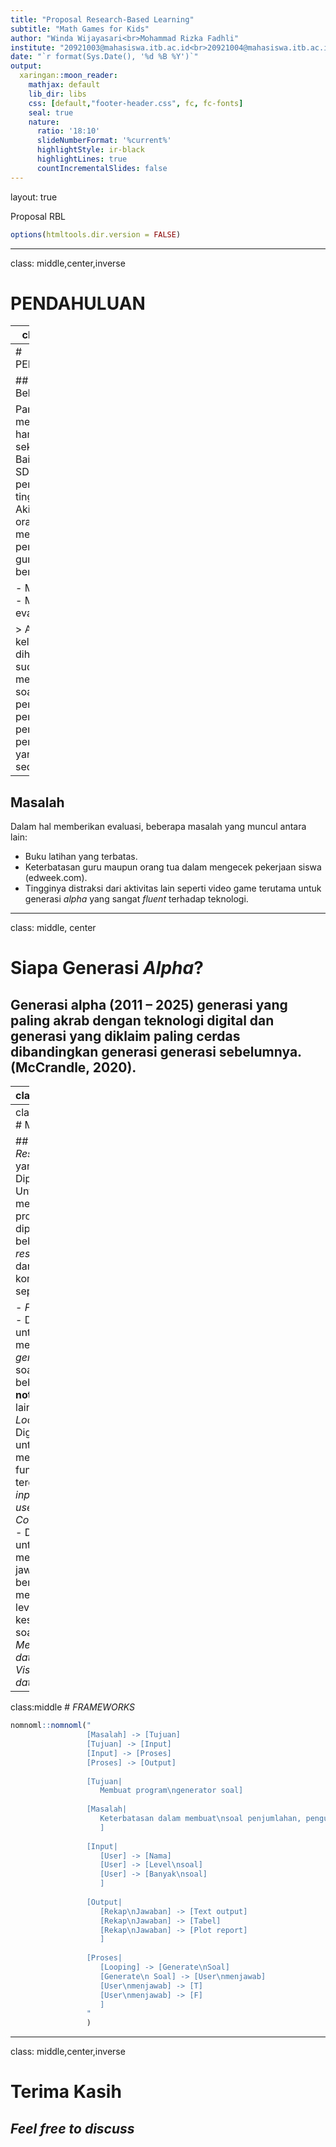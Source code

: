 ```yaml
---
title: "Proposal Research-Based Learning"
subtitle: "Math Games for Kids"
author: "Winda Wijayasari<br>Mohammad Rizka Fadhli"
institute: "20921003@mahasiswa.itb.ac.id<br>20921004@mahasiswa.itb.ac.id"
date: "`r format(Sys.Date(), '%d %B %Y')`"
output:
  xaringan::moon_reader:
    mathjax: default
    lib_dir: libs
    css: [default,"footer-header.css", fc, fc-fonts]
    seal: true
    nature:
      ratio: '18:10'
      slideNumberFormat: '%current%' 
      highlightStyle: ir-black
      highlightLines: true
      countIncrementalSlides: false
---
```

layout: true

<div class="my-footer"><span>Proposal RBL</span></div>

```r
options(htmltools.dir.version = FALSE)
```

---

class: middle,center,inverse

# PENDAHULUAN

---
class: center

```r
knitr::include_graphics("Screenshot from 2021-09-27 15-12-44.png")
```

https://www.bbc.com/indonesia/indonesia-51769074

---
# PENDAHULUAN

## Latar Belakang

Pandemi mengakibatkan hampir semua sekolah ditutup. Baik dari tingkat SD hingga perguruan tinggi. Akibatnya orang tua harus mengambil peran sebagai guru yang bertugas untuk:

- Mengajarkan
- Memberi evaluasi

> Anak SD di kelas 3 - 4 diharapkan sudah bisa mengerjakan soal penambahan, pengurangan, perkalian, dan pembagian yang sederhana. 

--

## Masalah
Dalam hal memberikan evaluasi, beberapa masalah yang muncul antara lain:

- Buku latihan yang terbatas.
- Keterbatasan guru maupun orang tua dalam mengecek pekerjaan siswa (edweek.com).
- Tingginya distraksi dari aktivitas lain seperti video game terutama untuk generasi _alpha_ yang sangat _fluent_ terhadap teknologi.

---

class: middle, center

# Siapa Generasi _Alpha_?

## Generasi alpha (2011 – 2025) generasi yang paling akrab dengan teknologi digital  dan  generasi  yang  diklaim  paling  cerdas  dibandingkan generasi  generasi  sebelumnya. (McCrandle, 2020).

---
class:middle

# PENDAHULUAN

## TUJUAN 

Oleh karena itu, program ini dibuat agar anak bisa mendapatkan soal latihan berhitung yang di-_generate_ secara _random_ dan __otomatis__ dengan __tingkat kesulitan soal dapat disesuaikan__. Sehingga akan tercipta soal latihan yang __tidak terbatas jumlahnya__. Awalnya mungkin akan terlihat seperti mengerjakan _game_ di komputer.

---
class:middle
# METODE

## _Resources_ yang Diperlukan
Untuk membuat program ini, diperlukan beberapa _resources_ dan prinsip komputasi seperti:

- _Function_. 
  - Digunakan untuk membuat _generator_ soal dan beberapa __notifikasi__ lainnya.
- _Looping_. 
  - Digunakan untuk memanggil fungsi soal tergantung _input_ dari _user_.
- _Conditional_. 
  - Digunakan untuk menghitung jawaban benar dan mengatur level kesulitan soal.
- _Menyimpan data_. 
- _Visualisasi data_.

---
class:middle
# _FRAMEWORKS_

```r
nomnoml::nomnoml("
                 [Masalah] -> [Tujuan]
                 [Tujuan] -> [Input]
                 [Input] -> [Proses]
                 [Proses] -> [Output]
                 
                 [Tujuan|
                    Membuat program\ngenerator soal]
                 
                 [Masalah|
                    Keterbatasan dalam membuat\nsoal penjumlahan, pengurangan,\nperkalian, dan pembagian. 
                    ]
                 
                 [Input|
                    [User] -> [Nama]
                    [User] -> [Level\nsoal]
                    [User] -> [Banyak\nsoal]
                    ]
                 
                 [Output|
                    [Rekap\nJawaban] -> [Text output]
                    [Rekap\nJawaban] -> [Tabel]
                    [Rekap\nJawaban] -> [Plot report]
                    ]
                 
                 [Proses|
                    [Looping] -> [Generate\nSoal]
                    [Generate\n Soal] -> [User\nmenjawab]
                    [User\nmenjawab] -> [T]
                    [User\nmenjawab] -> [F]
                    ]  
                 "
                 )
```

---
class: middle,center,inverse

# Terima Kasih
## _Feel free to discuss_